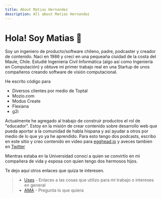 ```yaml
---
title: About Matias Hernandez
description: All about Matias Hernandez
---
```


# Hola! Soy Matias 👋

Soy un ingeniero de producto/software chileno, padre, podcaster y creador de contenido.
Naci en 1986 y crecí en una pequeaña ciuidad de la costa del Maule, Chile. Estudié Ingenieria Civil Informática (algo así como Ingeniería en Computación) y obtuve mi primer trabajo real en una Startup de unos compañeros creando software de visión computacional.

He escrito código para

- Diversos clientes por medio de Toptal
- Mozio.com
- Modus Create
- Flexiana
- g2i

Actualmente he agregado al trabajo de construir productos el rol de "educador". Estoy en la misión de crear contenido sobre desarrollo web que pueda aportar a la comunidad de habla hispana y así ayudar a otros por medio de lo que yo ya he aprendido. Para esto tengo dos podcasts, escribo en este sitio y creo contenido en video para [egghead.io](http://egghead.io/instructors/matias-francisco-hernandez-arellano)
y aveces tambien en [Twitter](https://twitter.com/matiasfha)

Mientras estaba en la Universidad conocí a quien se convirtío en mi compañera de vida y esposa con quien tengo dos hermosos hijos.

Te dejo aquí otros enlaces que quiza te interesen.

> - [Uses](/uses) - Enlaces a las cosas que utilizo para mi trabajo o intereses en general
> - [AMA](https://github.com/matiasfha/ama) - Pregunta lo que quiera
